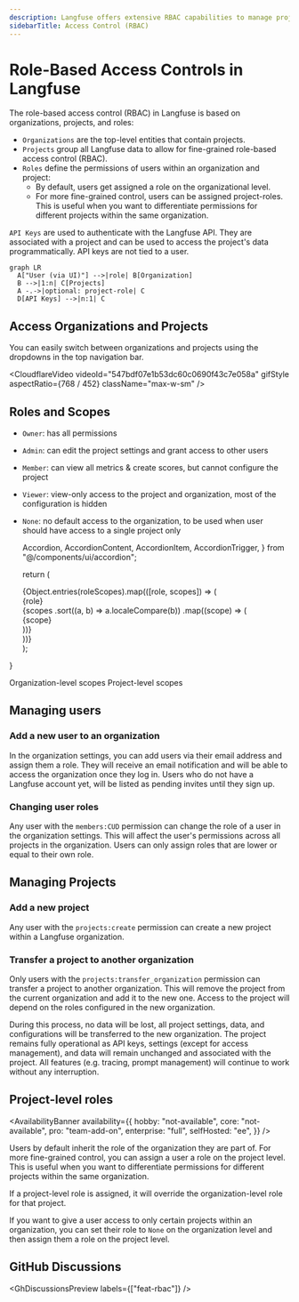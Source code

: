 ```yaml
---
description: Langfuse offers extensive RBAC capabilities to manage project sharing and permissions across different organizations and projects.
sidebarTitle: Access Control (RBAC)
---
```


# Role-Based Access Controls in Langfuse

The role-based access control (RBAC) in Langfuse is based on organizations, projects, and roles:

- `Organizations` are the top-level entities that contain projects.
- `Projects` group all Langfuse data to allow for fine-grained role-based access control (RBAC).
- `Roles` define the permissions of users within an organization and project:
  - By default, users get assigned a role on the organizational level.
  - For more fine-grained control, users can be assigned project-roles. This is useful when you want to differentiate permissions for different projects within the same organization.

`API Keys` are used to authenticate with the Langfuse API. They are associated with a project and can be used to access the project's data programmatically. API keys are not tied to a user.

```mermaid
graph LR
  A["User (via UI)"] -->|role| B[Organization]
  B -->|1:n| C[Projects]
  A -.->|optional: project-role| C
  D[API Keys] -->|n:1| C
```

## Access Organizations and Projects

You can easily switch between organizations and projects using the dropdowns in the top navigation bar.

<CloudflareVideo
  videoId="547bdf07e1b53dc60c0690f43c7e058a"
  gifStyle
  aspectRatio={768 / 452}
  className="max-w-sm"
/>

## Roles and Scopes

- `Owner`: has all permissions
- `Admin`: can edit the project settings and grant access to other users
- `Member`: can view all metrics & create scores, but cannot configure the project
- `Viewer`: view-only access to the project and organization, most of the configuration is hidden
- `None`: no default access to the organization, to be used when user should have access to a single project only

  Accordion,
  AccordionContent,
  AccordionItem,
  AccordionTrigger,
} from "@/components/ui/accordion";

  return (
    <div className="grid grid-cols-5 gap-1">
      {Object.entries(roleScopes).map(([role, scopes]) => (
        <div key={role} className="flex flex-col">
          <div className="border-b pb-2 mb-2 border-gray-600">{role}</div>
          {scopes
            .sort((a, b) => a.localeCompare(b))
            .map((scope) => (
              <div key={scope} className="text-xs mt-1 break-words">
                {scope}
              </div>
            ))}
        </div>
      ))}
    </div>
  );
}

<Accordion type="single" collapsible>
  <AccordionItem value="organization-scopes">
    <AccordionTrigger>Organization-level scopes</AccordionTrigger>
    <AccordionContent className="overflow-x-auto">
      <RolePermissionTable
        roleScopes={{
          OWNER: [
            "projects:create",
            "projects:transfer_org",
            "organization:update",
            "organization:delete",
            "organizationMembers:CUD",
            "organizationMembers:read",
            "langfuseCloudBilling:CRUD",
          ],
          ADMIN: [
            "projects:create",
            "projects:transfer_org",
            "organization:update",
            "organizationMembers:CUD",
            "organizationMembers:read",
          ],
          MEMBER: ["organizationMembers:read"],
          VIEWER: [],
          NONE: [],
        }}
      />
    </AccordionContent>
  </AccordionItem>
  <AccordionItem value="project-scopes">
    <AccordionTrigger>Project-level scopes</AccordionTrigger>
    <AccordionContent className="overflow-x-auto">
      <RolePermissionTable
        roleScopes={{
          OWNER: [
            "project:read",
            "project:update",
            "project:delete",
            "projectMembers:read",
            "projectMembers:CUD",
            "apiKeys:read",
            "apiKeys:CUD",
            "integrations:CRUD",
            "objects:publish",
            "objects:bookmark",
            "objects:tag",
            "traces:delete",
            "scores:CUD",
            "scoreConfigs:CUD",
            "scoreConfigs:read",
            "datasets:CUD",
            "prompts:CUD",
            "prompts:read",
            "models:CUD",
            "evalTemplate:create",
            "evalTemplate:read",
            "evalJob:CUD",
            "evalJob:read",
            "evalJobExecution:read",
            "llmApiKeys:read",
            "llmApiKeys:create",
            "llmApiKeys:delete",
            "batchExports:create",
            "batchExports:read",
            "comments:CUD",
            "comments:read",
            "annotationQueues:read",
            "annotationQueues:CUD",
            "promptExperiments:CUD",
            "promptExperiments:read",
            "auditLogs:read",
          ],
          ADMIN: [
            "project:read",
            "project:update",
            "projectMembers:read",
            "projectMembers:CUD",
            "apiKeys:read",
            "apiKeys:CUD",
            "integrations:CRUD",
            "objects:publish",
            "objects:bookmark",
            "objects:tag",
            "traces:delete",
            "scores:CUD",
            "scoreConfigs:CUD",
            "scoreConfigs:read",
            "datasets:CUD",
            "prompts:CUD",
            "prompts:read",
            "models:CUD",
            "evalTemplate:create",
            "evalTemplate:read",
            "evalJob:CUD",
            "evalJob:read",
            "evalJobExecution:read",
            "llmApiKeys:read",
            "llmApiKeys:create",
            "llmApiKeys:delete",
            "batchExports:create",
            "batchExports:read",
            "comments:CUD",
            "comments:read",
            "annotationQueues:read",
            "annotationQueues:CUD",
            "promptExperiments:CUD",
            "promptExperiments:read",
            "auditLogs:read",
          ],
          MEMBER: [
            "project:read",
            "projectMembers:read",
            "apiKeys:read",
            "objects:publish",
            "objects:bookmark",
            "objects:tag",
            "scores:CUD",
            "scoreConfigs:CUD",
            "scoreConfigs:read",
            "datasets:CUD",
            "prompts:CUD",
            "prompts:read",
            "evalTemplate:create",
            "evalTemplate:read",
            "evalJob:read",
            "evalJob:CUD",
            "evalJobExecution:read",
            "llmApiKeys:read",
            "batchExports:create",
            "batchExports:read",
            "comments:CUD",
            "comments:read",
            "annotationQueues:read",
            "annotationQueues:CUD",
            "promptExperiments:CUD",
            "promptExperiments:read",
          ],
          VIEWER: [
            "project:read",
            "prompts:read",
            "evalTemplate:read",
            "scoreConfigs:read",
            "evalJob:read",
            "evalJobExecution:read",
            "llmApiKeys:read",
            "comments:read",
            "annotationQueues:read",
            "promptExperiments:read",
          ],
          NONE: [],
        }}
      />
    </AccordionContent>
  </AccordionItem>
</Accordion>

## Managing users

### Add a new user to an organization

In the organization settings, you can add users via their email address and assign them a role. They will receive an email notification and will be able to access the organization once they log in. Users who do not have a Langfuse account yet, will be listed as pending invites until they sign up.

### Changing user roles

Any user with the `members:CUD` permission can change the role of a user in the organization settings. This will affect the user's permissions across all projects in the organization. Users can only assign roles that are lower or equal to their own role.

## Managing Projects

### Add a new project

Any user with the `projects:create` permission can create a new project within a Langfuse organization.

### Transfer a project to another organization

Only users with the `projects:transfer_organization` permission can transfer a project to another organization. This will remove the project from the current organization and add it to the new one. Access to the project will depend on the roles configured in the new organization.

During this process, no data will be lost, all project settings, data, and configurations will be transferred to the new organization. The project remains fully operational as API keys, settings (except for access management), and data will remain unchanged and associated with the project. All features (e.g. tracing, prompt management) will continue to work without any interruption.

## Project-level roles

<AvailabilityBanner
  availability={{
    hobby: "not-available",
    core: "not-available",
    pro: "team-add-on",
    enterprise: "full",
    selfHosted: "ee",
  }}
/>

Users by default inherit the role of the organization they are part of. For more fine-grained control, you can assign a user a role on the project level. This is useful when you want to differentiate permissions for different projects within the same organization.

If a project-level role is assigned, it will override the organization-level role for that project.

If you want to give a user access to only certain projects within an organization, you can set their role to `None` on the organization level and then assign them a role on the project level.

## GitHub Discussions


<GhDiscussionsPreview labels={["feat-rbac"]} />
